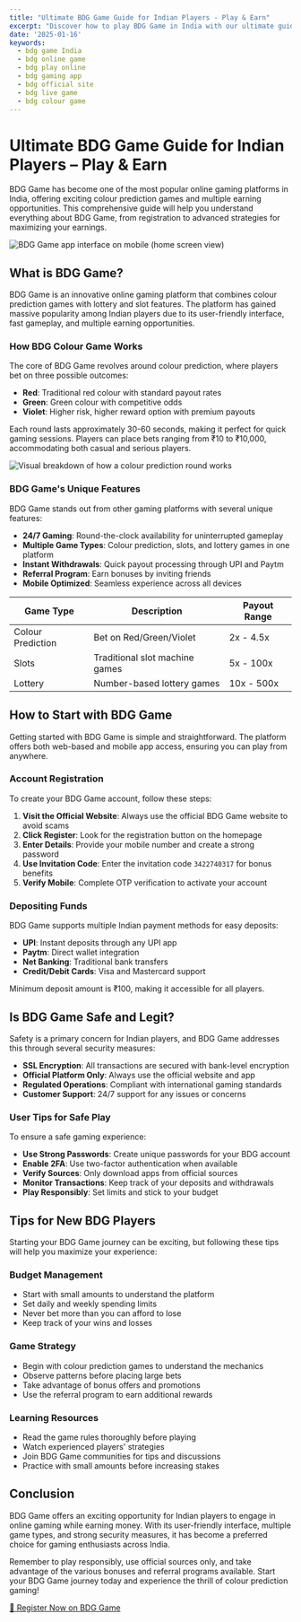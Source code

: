 ```yaml
---
title: "Ultimate BDG Game Guide for Indian Players - Play & Earn"
excerpt: "Discover how to play BDG Game in India with our ultimate guide. Learn registration, gameplay, and tips to earn money with BDG colour prediction app."
date: '2025-01-16'
keywords:
  - bdg game India
  - bdg online game
  - bdg play online
  - bdg gaming app
  - bdg official site
  - bdg live game
  - bdg colour game
---
```


# Ultimate BDG Game Guide for Indian Players – Play & Earn

BDG Game has become one of the most popular online gaming platforms in India, offering exciting colour prediction games and multiple earning opportunities. This comprehensive guide will help you understand everything about BDG Game, from registration to advanced strategies for maximizing your earnings.

![BDG Game app interface on mobile (home screen view)](/placeholder-bdg-app-interface.jpg)

## What is BDG Game?

BDG Game is an innovative online gaming platform that combines colour prediction games with lottery and slot features. The platform has gained massive popularity among Indian players due to its user-friendly interface, fast gameplay, and multiple earning opportunities.

### How BDG Colour Game Works

The core of BDG Game revolves around colour prediction, where players bet on three possible outcomes:

- **Red**: Traditional red colour with standard payout rates
- **Green**: Green colour with competitive odds
- **Violet**: Higher risk, higher reward option with premium payouts

Each round lasts approximately 30-60 seconds, making it perfect for quick gaming sessions. Players can place bets ranging from ₹10 to ₹10,000, accommodating both casual and serious players.

![Visual breakdown of how a colour prediction round works](/placeholder-colour-prediction-breakdown.jpg)

### BDG Game's Unique Features

BDG Game stands out from other gaming platforms with several unique features:

- **24/7 Gaming**: Round-the-clock availability for uninterrupted gameplay
- **Multiple Game Types**: Colour prediction, slots, and lottery games in one platform
- **Instant Withdrawals**: Quick payout processing through UPI and Paytm
- **Referral Program**: Earn bonuses by inviting friends
- **Mobile Optimized**: Seamless experience across all devices

| Game Type | Description | Payout Range |
|-----------|-------------|--------------|
| Colour Prediction | Bet on Red/Green/Violet | 2x - 4.5x |
| Slots | Traditional slot machine games | 5x - 100x |
| Lottery | Number-based lottery games | 10x - 500x |

## How to Start with BDG Game

Getting started with BDG Game is simple and straightforward. The platform offers both web-based and mobile app access, ensuring you can play from anywhere.

### Account Registration

To create your BDG Game account, follow these steps:

1. **Visit the Official Website**: Always use the official BDG Game website to avoid scams
2. **Click Register**: Look for the registration button on the homepage
3. **Enter Details**: Provide your mobile number and create a strong password
4. **Use Invitation Code**: Enter the invitation code `3422740317` for bonus benefits
5. **Verify Mobile**: Complete OTP verification to activate your account

### Depositing Funds

BDG Game supports multiple Indian payment methods for easy deposits:

- **UPI**: Instant deposits through any UPI app
- **Paytm**: Direct wallet integration
- **Net Banking**: Traditional bank transfers
- **Credit/Debit Cards**: Visa and Mastercard support

Minimum deposit amount is ₹100, making it accessible for all players.

## Is BDG Game Safe and Legit?

Safety is a primary concern for Indian players, and BDG Game addresses this through several security measures:

- **SSL Encryption**: All transactions are secured with bank-level encryption
- **Official Platform Only**: Always use the official website and app
- **Regulated Operations**: Compliant with international gaming standards
- **Customer Support**: 24/7 support for any issues or concerns

### User Tips for Safe Play

To ensure a safe gaming experience:

- **Use Strong Passwords**: Create unique passwords for your BDG account
- **Enable 2FA**: Use two-factor authentication when available
- **Verify Sources**: Only download apps from official sources
- **Monitor Transactions**: Keep track of your deposits and withdrawals
- **Play Responsibly**: Set limits and stick to your budget

## Tips for New BDG Players

Starting your BDG Game journey can be exciting, but following these tips will help you maximize your experience:

### Budget Management
- Start with small amounts to understand the platform
- Set daily and weekly spending limits
- Never bet more than you can afford to lose
- Keep track of your wins and losses

### Game Strategy
- Begin with colour prediction games to understand the mechanics
- Observe patterns before placing large bets
- Take advantage of bonus offers and promotions
- Use the referral program to earn additional rewards

### Learning Resources
- Read the game rules thoroughly before playing
- Watch experienced players' strategies
- Join BDG Game communities for tips and discussions
- Practice with small amounts before increasing stakes

## Conclusion

BDG Game offers an exciting opportunity for Indian players to engage in online gaming while earning money. With its user-friendly interface, multiple game types, and strong security measures, it has become a preferred choice for gaming enthusiasts across India.

Remember to play responsibly, use official sources only, and take advantage of the various bonuses and referral programs available. Start your BDG Game journey today and experience the thrill of colour prediction gaming!

<div className="mt-8 text-center">
  <a 
    href="https://bdgwina.co/#/register?invitationCode=3422740317" 
    target="_blank" 
    rel="nofollow noopener"
    className="inline-flex items-center justify-center px-8 py-4 bg-gradient-to-r from-gold-500 to-gold-600 hover:from-gold-600 hover:to-gold-700 text-white font-bold rounded-lg shadow-lg transform hover:scale-105 transition-all duration-300"
    style={{
      background: 'linear-gradient(135deg, #D4AF37 0%, #F59E0B 50%, #D4AF37 100%)',
      backgroundSize: '200% 100%',
      animation: 'shimmer 2s infinite',
      boxShadow: '0 6px 20px rgba(212, 175, 55, 0.4)'
    }}
  >
    <span className="mr-2">🎁</span>
    Register Now on BDG Game
  </a>
</div>
